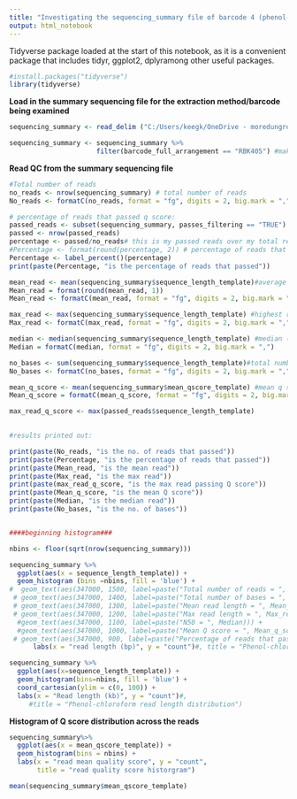 ```yaml
---
title: "Investigating the sequencing_summary file of barcode 4 (phenol-chloroform) from SUPER accuracy rebasecalling barcodes trimmed)"
output: html_notebook
---
```

  
Tidyverse package loaded at the start of this notebook, as it is a convenient package that includes tidyr, ggplot2, dplyramong other useful packages.

```r
#install.packages("tidyverse")
library(tidyverse)
```


**Load in the summary sequencing file for the extraction method/barcode being examined**

```r
sequencing_summary <- read_delim ("C:/Users/keegk/OneDrive - moredungroup/Karen Keegan/Nanopore/SQKRBK004/Extraction_experiment_run_22.2.23/Rebasecalling/Rebasecalled_trimmed_super_accuracy/barcode_5/sequencing_summary_barcode4.txt")

sequencing_summary <- sequencing_summary %>%
                      filter(barcode_full_arrangement == "RBK405") #making sure only the correct barcode is included
```


**Read QC from the summary sequencing file**
  
```r

#Total number of reads
no_reads <- nrow(sequencing_summary) # total number of reads
No_reads <- formatC(no_reads, format = "fg", digits = 2, big.mark = ",")

# percentage of reads that passed q score:
passed_reads <- subset(sequencing_summary, passes_filtering == "TRUE")
passed <- nrow(passed_reads)
percentage <- passed/no_reads# this is my passed reads over my total reads
#Percentage <- format(round(percentage, 2)) # percentage of reads that passed
Percentage <- label_percent()(percentage)
print(paste(Percentage, "is the percentage of reads that passed"))

mean_read <- mean(sequencing_summary$sequence_length_template)#average read length
Mean_read = format(round(mean_read, 1))
Mean_read <- formatC(mean_read, format = "fg", digits = 2, big.mark = ",")

max_read <- max(sequencing_summary$sequence_length_template) #highest read length
Max_read <- formatC(max_read, format = "fg", digits = 2, big.mark = ",")

median <- median(sequencing_summary$sequence_length_template) #median (N50 read no.)
Median = formatC(median, format = "fg", digits = 2, big.mark = ",")

no_bases <- sum(sequencing_summary$sequence_length_template)#total number of bases per extraction method
No_bases <- formatC(no_bases, format = "fg", digits = 2, big.mark = ",")

mean_q_score <- mean(sequencing_summary$mean_qscore_template) #mean q score
Mean_q_score = formatC(mean_q_score, format = "fg", digits = 2, big.mark = ",")

max_read_q_score <- max(passed_reads$sequence_length_template) 
                    

#results printed out:

print(paste(No_reads, "is the no. of reads that passed"))
print(paste(Percentage, "is the percentage of reads that passed"))
print(paste(Mean_read, "is the mean read"))
print(paste(Max_read, "is the max read"))
print(paste(max_read_q_score, "is the max read passing Q score"))
print(paste(Mean_q_score, "is the mean Q score"))
print(paste(Median, "is the median read"))
print(paste(No_bases, "is the no. of bases"))


####beginning histogram###

nbins <- floor(sqrt(nrow(sequencing_summary)))

sequencing_summary %>%
  ggplot(aes(x = sequence_length_template)) +
  geom_histogram (bins =nbins, fill = 'blue') +
#  geom_text(aes(347000, 1500, label=paste("Total number of reads = ", No_reads))) +
 # geom_text(aes(347000, 1400, label=paste("Total number of bases = ", No_bases))) +
 # geom_text(aes(347000, 1300, label=paste("Mean read length = ", Mean_read))) +
 # geom_text(aes(347000, 1200, label=paste("Max read length = ", Max_read))) +
  #geom_text(aes(347000, 1100, label=paste("N50 = ", Median))) +
  #geom_text(aes(347000, 1000, label=paste("Mean Q score = ", Mean_q_score))) +
 # geom_text(aes(347000, 900, label=paste("Percentage of reads that passed = ", Percentage))) +
      labs(x = "read length (bp)", y = "count")#, title = "Phenol-chloroform  read length distribution")

sequencing_summary %>%
  ggplot(aes(x=sequence_length_template)) +
  geom_histogram(bins=nbins, fill = 'blue') +
  coord_cartesian(ylim = c(0, 100)) +
  labs(x = "Read length (kb)", y = "count")#,
     #title = "Phenol-chloroform read length distribution")


```

**Histogram of Q score distribution across the reads**

```r
sequencing_summary%>% 
  ggplot(aes(x = mean_qscore_template)) +
  geom_histogram(bins = nbins) +
  labs(x = "read mean quality score", y = "count",
       title = "read quality score historgram")

mean(sequencing_summary$mean_qscore_template)
```
